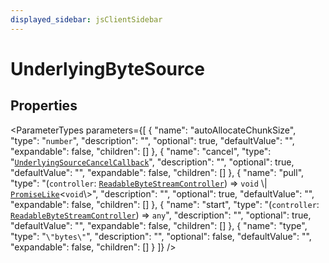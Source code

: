 ```yaml
---
displayed_sidebar: jsClientSidebar
---
```



# UnderlyingByteSource

## Properties

<ParameterTypes parameters={[
  {
    "name": "autoAllocateChunkSize",
    "type": "`number`",
    "description": "",
    "optional": true,
    "defaultValue": "",
    "expandable": false,
    "children": []
  },
  {
    "name": "cancel",
    "type": "[`UnderlyingSourceCancelCallback`](internal.UnderlyingSourceCancelCallback.mdx)",
    "description": "",
    "optional": true,
    "defaultValue": "",
    "expandable": false,
    "children": []
  },
  {
    "name": "pull",
    "type": "(`controller`: [`ReadableByteStreamController`](../../modules/internal.mdx#readablebytestreamcontroller)) => `void` \\| [`PromiseLike`](internal.PromiseLike.mdx)<`void`\\>",
    "description": "",
    "optional": true,
    "defaultValue": "",
    "expandable": false,
    "children": []
  },
  {
    "name": "start",
    "type": "(`controller`: [`ReadableByteStreamController`](../../modules/internal.mdx#readablebytestreamcontroller)) => `any`",
    "description": "",
    "optional": true,
    "defaultValue": "",
    "expandable": false,
    "children": []
  },
  {
    "name": "type",
    "type": "``\"bytes\"``",
    "description": "",
    "optional": false,
    "defaultValue": "",
    "expandable": false,
    "children": []
  }
]} />

